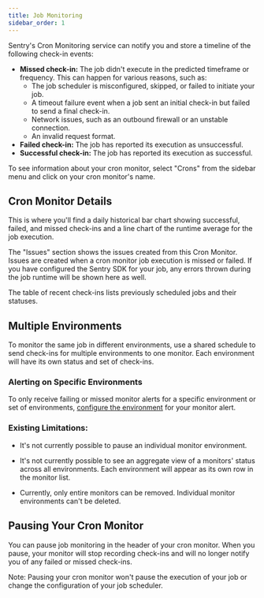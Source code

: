 ```yaml
---
title: Job Monitoring
sidebar_order: 1
---
```


Sentry's Cron Monitoring service can notify you and store a timeline of the following check-in events:

- **Missed check-in:** The job didn't execute in the predicted timeframe or frequency. This can happen for various reasons, such as:
  - The job scheduler is misconfigured, skipped, or failed to initiate your job.
  - A timeout failure event when a job sent an initial check-in but failed to send a final check-in.
  - Network issues, such as an outbound firewall or an unstable connection.
  - An invalid request format.
- **Failed check-in:** The job has reported its execution as unsuccessful.
- **Successful check-in:** The job has reported its execution as successful.

To see information about your cron monitor, select "Crons" from the sidebar menu and click on your cron monitor's name.

## Cron Monitor Details

This is where you'll find a daily historical bar chart showing successful, failed, and missed check-ins and a line chart of the runtime average for the job execution.

The "Issues" section shows the issues created from this Cron Monitor. Issues are created when a cron monitor job execution is missed or failed. If you have configured the Sentry SDK for your job, any errors thrown during the job runtime will be shown here as well.

The table of recent check-ins lists previously scheduled jobs and their statuses.


## Multiple Environments

To monitor the same job in different environments, use a shared schedule to send check-ins for multiple environments to one monitor. Each environment will have its own status and set of check-ins.

### Alerting on Specific Environments

To only receive failing or missed monitor alerts for a specific environment or set of environments, [configure the
environment](/product/alerts/create-alerts/issue-alert-config/#environment) for
your monitor alert.

### Existing Limitations:

- It's not currently possible to pause an individual monitor environment.

- It's not currently possible to see an aggregate view of a monitors' status
  across all environments. Each environment will appear as its own row in the
  monitor list.

- Currently, only entire monitors can be removed. Individual monitor environments can't be deleted.

## Pausing Your Cron Monitor

You can pause job monitoring in the header of your cron monitor. When you pause, your monitor will stop recording check-ins and will no longer notify you of any failed or missed check-ins.

Note: Pausing your cron monitor won't pause the execution of your job or change the configuration of your job scheduler.
